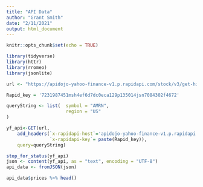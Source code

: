 ```yaml
---
title: "API Data"
author: "Grant Smith"
date: "2/11/2021"
output: html_document
---
```


```r
knitr::opts_chunk$set(echo = TRUE)
```

```r
library(tidyverse)
library(httr)
library(rromeo)
library(jsonlite)
```


```r
url <- "https://apidojo-yahoo-finance-v1.p.rapidapi.com/stock/v3/get-historical-data"

Rapid_key = '7231987451msh4ef6d7dc0eca129p135014jsn7084302f4672'

queryString <- list(  symbol = "AMRN",
                      region = "US"
)

yf_api<-GET(url,
    add_headers(`x-rapidapi-host`='apidojo-yahoo-finance-v1.p.rapidapi.com',
                `x-rapidapi-key`= paste(Rapid_key)),
    query=queryString)
```

```r
stop_for_status(yf_api)
json <- content(yf_api, as = "text", encoding = "UTF-8")
api_data <- fromJSON(json)
```


```r
api_data$prices %>% head()
```



